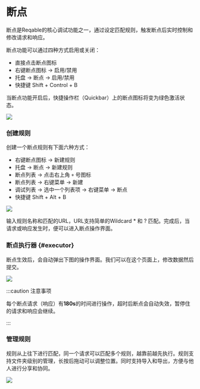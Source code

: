 # 断点


断点是Reqable的核心调试功能之一，通过设定匹配规则，触发断点后实时控制和修改请求和响应。

断点功能可以通过四种方式启用或关闭：
- 直接点击断点图标
- 右键断点图标 -> 启用/禁用
- 托盘 -> 断点 -> 启用/禁用
- 快捷键 <Shortcut>Shift + Control + B</Shortcut>

当断点功能开启后，快捷操作栏（Quickbar）上的断点图标将变为绿色激活状态。

![](arts/breakpoint_01.png)

### 创建规则

创建一个断点规则有下面六种方式：
- 右键断点图标 -> 新建规则
- 托盘 -> 断点 -> 新建规则
- 断点列表 -> 点击右上角 `+` 号图标
- 断点列表 -> 右键菜单 -> 新建
- 调试列表 -> 选中一个列表项 -> 右键菜单 -> 断点
- 快捷键 <Shortcut>Shift + Alt + B</Shortcut>

![](arts/breakpoint_02.png)

输入规则名称和匹配的URL，URL支持简单的Wildcard * 和 ? 匹配。完成后，当请求或响应发生时，便可以进入断点操作界面。

### 断点执行器 {#executor}

断点生效后，会自动弹出下图的操作界面。我们可以在这个页面上，修改数据然后提交。

![](arts/breakpoint_03.png)

:::caution 注意事项

每个断点请求（响应）有**180s**的时间进行操作，超时后断点会自动失效，暂停住的请求和响应会继续。

:::

### 管理规则

规则从上往下进行匹配，同一个请求可以匹配多个规则，越靠前越先执行。规则支持文件夹级别的管理，长按后拖动可以调整位置。同时支持导入和导出，方便与他人进行分享和协同。

![](arts/breakpoint_04.png)